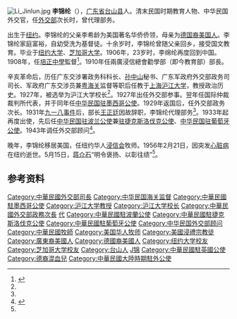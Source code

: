 [[File:Li_Jinlun.jpg|thumb]]
'''李锦纶'''（{{bd|1868年||1956年|2月21日|catIdx=Li李}}），[[广东省|广东省]][[台山县|台山县]]人。清末民国时期教育人物、中华民国外交官，任[[中華民國外交部|外交部]]次长时，曾代理部务。

出生于[[纽约|纽约]]。李锦纶的父亲李希龄为美国著名华侨侨领，母亲为[[德國裔美國人|德国裔美国人]]。李锦纶家庭富裕，自幼受洗为基督徒。十余岁时，李锦纶曾随父亲回乡，接受国文教育。毕业于[[纽约大学|纽约大学]]、[[芝加哥大学|芝加哥大学]]。1906年，23岁时，李绵纶再度回到中国。1908年，任[[培正中學|培正中學]]監督<ref name="a1">{{cite journal en
|quotes = 
|last = 
|first = 
|author = 高东辉
|coauthors = 
|date = 2016
|year = 
|month = 
|title = 《民国外交官李锦纶研究》
|journal = 五邑大学学报：社会科学版
|volume = 
|issue = 2016年第1期
|pages = 26-30
|publisher = 五邑大学
|location = 广东省江门市
|issn = 1009-1513
|pmid = 
|doi = 
|bibcode = 
|oclc = 
|id = 
|url = https://www.ixueshu.com/document/e61df0fe6ee3f82f33a6719a32a59534318947a18e7f9386.html
|language = Zh-hans
|format = 
|accessdate = 
|laysummary = 
|laysource = 
|laydate = 
|quote = 
|archive-date = 2021-01-06
|archive-url = https://web.archive.org/web/20210106051314/https://www.ixueshu.com/document/e61df0fe6ee3f82f33a6719a32a59534318947a18e7f9386.html
|dead-url = no
}}</ref>。1910年任兩廣浸信總會勸學部（即今教育部）部長。

辛亥革命后，历任广东交涉署政务科科长、[[孙中山|孙中山]]秘书、广东军政府外交部政务司司长、军政府广东交涉员兼[[粤海关|粤海关]]监督等职后任教于[[上海|上海]][[沪江大学|沪江大学]]，教授政治历史。1927年，被选举为沪江大学校长<ref name=a1/>。1927年出任外交部参事。翌年任国际仲裁裁判所代表，并于同年任[[中国驻墨西哥大使列表|中华民国驻墨西哥公使]]。1929年返国后，任外交部政务次长。1931年[[九一八事件|九一八事件]]后，部长[[王正廷|王正廷]]因故辞职，李锦纶代理部务<ref name=a1/>。1933年起再度出使，先后任[[中国驻波兰大使列表|中华民国驻波兰公使]]兼[[中国驻捷克大使列表|驻捷克斯洛伐克公使]]、[[中国驻葡萄牙大使列表|中华民国驻葡萄牙公使]]。1943年调任外交部顾问<ref name="kmt">{{cite book|title=《中国国民党百年人物全书》|publisher=团结出版社|year=2005}}</ref>。

晚年，李锦纶移居美国，任纽约华人[[浸信会|浸信会]]牧师。1956年2月21日，因突发[[心脏病|心脏病]]在纽约逝世。5月15日，[[蒋介石|蒋介石]]“明令褒扬、以彰往绩”<ref name=a1/>。

== 参考资料 ==
{{commonscat|Li Jinlun}}
{{reflist}}

{{中國駐捷克大使}}
{{中國駐斯洛伐克大使}}
{{Authority control}}

{{DEFAULTSORT:Li李}}
[[Category:中華民國外交部司長|Category:中華民國外交部司長]]
[[Category:中华民国海关监督|Category:中华民国海关监督]]
[[Category:中華民國駐墨西哥公使|Category:中華民國駐墨西哥公使]]
[[Category:沪江大学教授|Category:沪江大学教授]]
[[Category:沪江大学校长|Category:沪江大学校长]]
[[Category:中華民國外交部政務次長|Category:中華民國外交部政務次長]]
[[Category:中華民國外交部部長|代]]
[[Category:中華民國駐波蘭公使|Category:中華民國駐波蘭公使]]
[[Category:中華民國駐捷克斯洛伐克公使|Category:中華民國駐捷克斯洛伐克公使]]
[[Category:中華民國駐葡萄牙公使|Category:中華民國駐葡萄牙公使]]
[[Category:中华民国外交部顾问|Category:中华民国外交部顾问]]
[[Category:中華民國牧師|Category:中華民國牧師]]
[[Category:美国华人牧师|Category:美国华人牧师]]
[[Category:美國浸禮宗教徒|Category:美國浸禮宗教徒]]
[[Category:廣東裔美國人|Category:廣東裔美國人]]
[[Category:德國裔美國人|Category:德國裔美國人]]
[[Category:纽约大学校友|Category:纽约大学校友]]
[[Category:芝加哥大学校友|Category:芝加哥大学校友]]
[[Category:台山人|Category:台山人]]
[[Category:李姓|J锦]]
[[Category:中華民國駐英國公使|Category:中華民國駐英國公使]]
[[Category:德裔混血兒|Category:德裔混血兒]]
[[Category:中華民國大陸時期駐外公使|Category:中華民國大陸時期駐外公使]]
